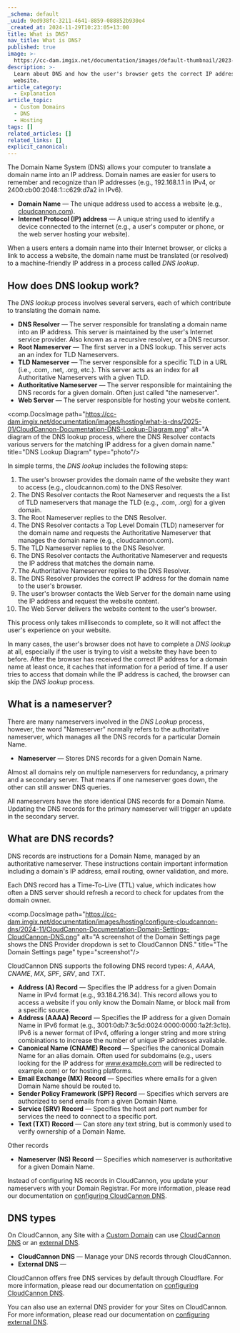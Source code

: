 ```yaml
---
_schema: default
_uuid: 9ed938fc-3211-4641-8859-088852b930e4
_created_at: 2024-11-29T10:23:05+13:00
title: What is DNS?
nav_title: What is DNS?
published: true
image: >-
  https://cc-dam.imgix.net/documentation/images/default-thumbnail/2023-Q4/CloudCannon-Documentation-Thumbnail.png
description: >-
  Learn about DNS and how the user's browser gets the correct IP address for a
  website.
article_category:
  - Explanation
article_topic:
  - Custom Domains
  - DNS
  - Hosting
tags: []
related_articles: []
related_links: []
explicit_canonical:
---
```

The Domain Name System (DNS) allows your computer to translate a domain name into an IP address. Domain names are easier for users to remember and recognize than IP addresses (e.g., 192.168.1.1 in IPv4, or 2400:cb00:2048:1::c629:d7a2 in IPv6).

* **Domain Name** — The unique address used to access a website (e.g., [cloudcannon.com](https://cloudcannon.com/)).
* **Internet Protocol (IP) address** — A unique string used to identify a device connected to the internet (e.g., a user's computer or phone, or the web server hosting your website).

When a users enters a domain name into their Internet browser, or clicks a link to access a website, the domain name must be translated (or resolved) to a machine-friendly IP address in a process called *DNS lookup*.

## How does DNS lookup work?

The *DNS lookup* process involves several servers, each of which contribute to translating the domain name.

* **DNS Resolver** — The server responsible for translating a domain name into an IP address. This server is maintained by the user's Internet service provider. Also known as a recursive resolver, or a DNS recursor.
* **Root Nameserver** — The first server in a DNS lookup. This server acts an an index for TLD Nameservers.
* **TLD Nameserver** — The server responsible for a specific TLD in a URL (i.e., .com, .net, .org, etc.). This server acts as an index for all Authoritative Nameservers with a given TLD.
* **Authoritative Nameserver** — The server responsible for maintaining the DNS records for a given domain. Often just called "the nameserver".
* **Web Server** — The server responsible for hosting your website content.

<comp.DocsImage path="https://cc-dam.imgix.net/documentation/images/hosting/what-is-dns/2025-01/CloudCannon-Documentation-DNS-Lookup-Diagram.png" alt="A diagram of the DNS lookup process, where the DNS Resolver contacts various servers for the matching IP address for a given domain name." title="DNS Lookup Diagram" type="photo"/>

In simple terms, the *DNS lookup* includes the following steps:

1. The user's browser provides the domain name of the website they want to access (e.g., cloudcannon.com) to the DNS Resolver.
2. The DNS Resolver contacts the Root Nameserver and requests the a list of TLD nameservers that manage the TLD (e.g., .com, .org) for a given domain.
3. The Root Nameserver replies to the DNS Resolver.
4. The DNS Resolver contacts a Top Level Domain (TLD) nameserver for the domain name and requests the Authoritative Nameserver that manages the domain name (e.g., cloudcannon.com).
5. The TLD Nameserver replies to the DNS Resolver.
6. The DNS Resolver contacts the Authoritative Nameserver  and requests the IP address that matches the domain name.
7. The Authoritative Nameserver replies to the DNS Resolver.
8. The DNS Resolver provides the correct IP address for the domain name to the user's browser.
9. The user's browser contacts the Web Server for the domain name using the IP address and request the website content.
10. The Web Server delivers the website content to the user's browser.

This process only takes milliseconds to complete, so it will not affect the user's experience on your website.

In many cases, the user's browser does not have to complete a *DNS lookup* at all, especially if the user is trying to visit a website they have been to before. After the browser has received the correct IP address for a domain name at least once, it caches that information for a period of time. If a user tries to access that domain while the IP address is cached, the browser can skip the *DNS lookup* process.

## What is a nameserver?

There are many nameservers involved in the *DNS Lookup* process, however, the word "Nameserver" normally refers to the authoritative nameserver, which manages all the DNS records for a particular Domain Name.

* **Nameserver** — Stores DNS records for a given Domain Name.

Almost all domains rely on multiple nameservers for redundancy, a primary and a secondary server. That means if one nameserver goes down, the other can still answer DNS queries.

All nameservers have the store identical DNS records for a Domain Name. Updating the DNS records for the primary nameserver will trigger an update in the secondary server.

## What are DNS records?

DNS records are instructions for a Domain Name, managed by an authoritative nameserver. These instructions contain important information including a domain's IP address, email routing, owner validation, and more.

Each DNS record has a Time-To-Live (TTL) value, which indicates how often a DNS server should refresh a record to check for updates from the domain owner.

<comp.DocsImage path="https://cc-dam.imgix.net/documentation/images/hosting/configure-cloudcannon-dns/2024-11/CloudCannon-Documentation-Domain-Settings-CloudCannon-DNS.png" alt="A screenshot of the Domain Settings page shows the DNS Provider dropdown is set to CloudCannon DNS." title="The Domain Settings page" type="screenshot"/>

CloudCannon DNS supports the following DNS record types: *A*, *AAAA*, *CNAME*, *MX*, *SPF*, *SRV*, and *TXT*.

* **Address (A) Record** — Specifies the IP address for a given Domain Name in IPv4 format (e.g., 93.184.216.34). This record allows you to access a website if you only know the Domain Name, or block mail from a specific source.
* **Address (AAAA) Record** — Specifies the IP address for a given Domain Name in IPv6 format (e.g., 3001:0db7:3c5d:0024:0000:0000:1a2f:3c1b). IPv6 is a newer format of IPv4, offering a longer string and more string combinations to increase the number of unique IP addresses available.
* **Canonical Name (CNAME) Record** — Specifies the canonical Domain Name for an alias domain. Often used for subdomains (e.g., users looking for the IP address for www.example.com will be redirected to example.com) or for hosting platforms.
* **Email Exchange (MX) Record** — Specifies where emails for a given Domain Name should be routed to.
* **Sender Policy Framework (SPF) Record** — Specifies which servers are authorized to send emails from a given Domain Name.
* **Service (SRV) Record** — Specifies the host and port number for services the need to connect to a specific port.
* **Text (TXT) Record** — Can store any text string, but is commonly used to verify ownership of a Domain Name.

Other records

* **Nameserver (NS) Record** — Specifies which nameserver is authoritative for a given Domain Name.

Instead of configuring NS records in CloudCannon, you update your nameservers with your Domain Registrar. For more information, please read our documentation on [configuring CloudCannon DNS](/documentation/articles/configure-cloudcannon-dns/).

## DNS types

On CloudCannon, any Site with a [Custom Domain](/documentation/articles/what-is-a-custom-domain/) can use [CloudCannon DNS](/documentation/articles/configure-cloudcannon-dns/) or an [external DNS](/documentation/articles/configure-external-dns/).

* **CloudCannon DNS** — Manage your DNS records through CloudCannon.
* **External DNS** —

CloudCannon offers free DNS services by default through Cloudflare. For more information, please read our documentation on [configuring CloudCannon DNS](/documentation/articles/configure-cloudcannon-dns/).

You can also use an external DNS provider for your Sites on CloudCannon. For more information, please read our documentation on [configuring external DNS](/documentation/articles/configure-external-dns/).
